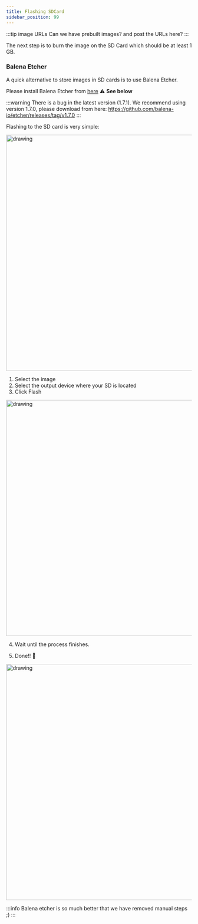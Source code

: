 ```yaml
---
title: Flashing SDCard
sidebar_position: 99
---
```


:::tip image URLs
Can we have prebuilt images? and post the URLs here?
:::

The next step is to burn the image on the SD Card which should be at least 1 GB.

### Balena Etcher

A quick alternative to store images in SD cards is to use Balena Etcher.

Please install Balena Etcher from [here](https://www.balena.io/etcher/) :warning: **See below**

:::warning
There is a bug in the latest version (1.7.1).
We recommend using version 1.7.0, please download from here: https://github.com/balena-io/etcher/releases/tag/v1.7.0
:::

Flashing to the SD card is very simple:

<img src="/img/etcher.png" alt="drawing" width="640"/>

1. Select the image
2. Select the output device where your SD is located
3. Click Flash

<img src="/img/etcher2.png" alt="drawing" width="640"/>

4. Wait until the process finishes.

5. Done!! :tada:

<img src="/img/etcher3.png" alt="drawing" width="640"/>

:::info
Balena etcher is so much better that we have removed manual steps ;)
:::
